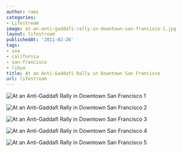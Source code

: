 ```yaml
---
author: rami
categories:
- Lifestream
image: at-an-anti-gaddafi-rally-in-downtown-san-francisco-1.jpg
layout: lifestream
publishedAt: '2011-02-26'
tags:
- usa
- california
- san-francisco
- libya
title: At an Anti-Gaddafi Rally in Downtown San Francisco
url: lifestream
---
```


![At an Anti-Gaddafi Rally in Downtown San Francisco 1](/assets/images/content/lifestream/at-an-anti-gaddafi-rally-in-downtown-san-francisco-1.jpg)

![At an Anti-Gaddafi Rally in Downtown San Francisco 2](/assets/images/content/lifestream/at-an-anti-gaddafi-rally-in-downtown-san-francisco-2.jpg)

![At an Anti-Gaddafi Rally in Downtown San Francisco 3](/assets/images/content/lifestream/at-an-anti-gaddafi-rally-in-downtown-san-francisco-3.jpg)

![At an Anti-Gaddafi Rally in Downtown San Francisco 4](/assets/images/content/lifestream/at-an-anti-gaddafi-rally-in-downtown-san-francisco-4.jpg)

![At an Anti-Gaddafi Rally in Downtown San Francisco 5](/assets/images/content/lifestream/at-an-anti-gaddafi-rally-in-downtown-san-francisco-5.jpg)